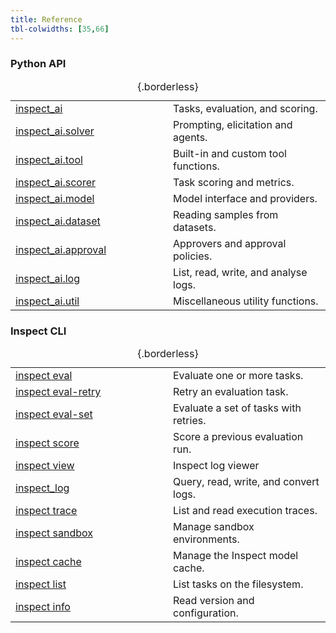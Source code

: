 ```yaml
---
title: Reference
tbl-colwidths: [35,66]
---
```


### Python API

|  |  |
|----|----|
| [inspect_ai](inspect_ai.qmd) | Tasks, evaluation, and scoring. |
| [inspect_ai.solver](inspect_ai.solver.qmd) | Prompting, elicitation and agents. |
| [inspect_ai.tool](inspect_ai.tool.qmd) | Built-in and custom tool functions. |
| [inspect_ai.scorer](inspect_ai.scorer.qmd) | Task scoring and metrics. |
| [inspect_ai.model](inspect_ai.model.qmd) | Model interface and providers. |
| [inspect_ai.dataset](inspect_ai.dataset.qmd) | Reading samples from datasets. |
| [inspect_ai.approval](inspect_ai.approval.qmd) | Approvers and approval policies. |
| [inspect_ai.log](inspect_ai.log.qmd) | List, read, write, and analyse logs. |
| [inspect_ai.util](inspect_ai.util.qmd) | Miscellaneous utility functions. |

: {.borderless}

### Inspect CLI

|  |  |
|------------------------------------|------------------------------------|
| [inspect eval](inspect_eval.qmd) | Evaluate one or more tasks. |
| [inspect eval-retry](inspect_eval-retry.qmd) | Retry an evaluation task. |
| [inspect eval-set](inspect_eval-set.qmd) | Evaluate a set of tasks with retries. |
| [inspect score](inspect_score.qmd) | Score a previous evaluation run. |
| [inspect view](inspect_view.qmd) | Inspect log viewer |
| [inspect_log](inspect_log.qmd) | Query, read, write, and convert logs. |
| [inspect trace](inspect_trace.qmd) | List and read execution traces. |
| [inspect sandbox](inspect_sandbox.qmd) | Manage sandbox environments. |
| [inspect cache](inspect_cache.qmd) | Manage the Inspect model cache. |
| [inspect list](inspect_list.qmd) | List tasks on the filesystem. |
| [inspect info](inspect_info.qmd) | Read version and configuration. |

: {.borderless}